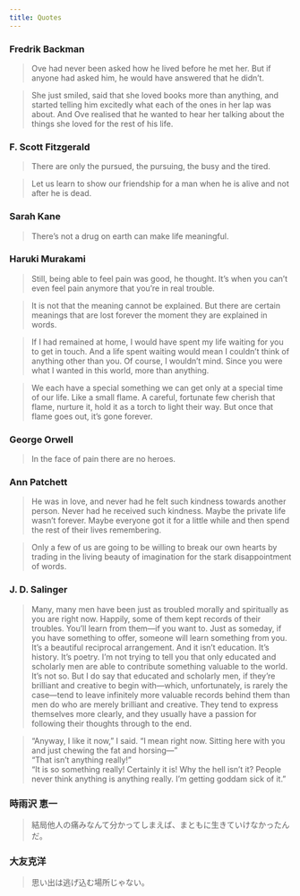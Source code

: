 ```yaml
---
title: Quotes
---
```


### Fredrik Backman
> Ove had never been asked how he lived before he met her. But if anyone had asked him, he would have answered that he didn’t.

> She just smiled, said that she loved books more than anything, and started telling him excitedly what each of the ones in her lap was about. And Ove realised that he wanted to hear her talking about the things she loved for the rest of his life.

### F. Scott Fitzgerald
> There are only the pursued, the pursuing, the busy and the tired.

> Let us learn to show our friendship for a man when he is alive and not after he is dead.

### Sarah Kane
> There's not a drug on earth can make life meaningful.

### Haruki Murakami
> Still, being able to feel pain was good, he thought. It's when you can't even feel pain anymore that you're in real trouble.

> It is not that the meaning cannot be explained. But there are certain meanings that are lost forever the moment they are explained in words.

> If I had remained at home, I would have spent my life waiting for you to get in touch. And a life spent waiting would mean I couldn't think of anything other than you. Of course, I wouldn't mind. Since you were what I wanted in this world, more than anything.

> We each have a special something we can get only at a special time of our life. Like a small flame. A careful, fortunate few cherish that flame, nurture it, hold it as a torch to light their way. But once that flame goes out, it's gone forever.

### George Orwell
> In the face of pain there are no heroes.

### Ann Patchett
> He was in love, and never had he felt such kindness towards another person. Never had he received such kindness. Maybe the private life wasn't forever. Maybe everyone got it for a little while and then spend the rest of their lives remembering.

> Only a few of us are going to be willing to break our own hearts by trading in the living beauty of imagination for the stark disappointment of words.

### J. D. Salinger
> Many, many men have been just as troubled morally and spiritually as you are right now. Happily, some of them kept records of their troubles. You'll learn from them—if you want to. Just as someday, if you have something to offer, someone will learn something from you. It's a beautiful reciprocal arrangement. And it isn't education. It's history. It's poetry. I'm not trying to tell you that only educated and scholarly men are able to contribute something valuable to the world. It's not so. But I do say that educated and scholarly men, if they're brilliant and creative to begin with—which, unfortunately, is rarely the case—tend to leave infinitely more valuable records behind them than men do who are merely brilliant and creative. They tend to express themselves more clearly, and they usually have a passion for following their thoughts through to the end.

> "Anyway, I like it now," I said. "I mean right now. Sitting here with you and just chewing the fat and horsing—"\
> "That isn't anything really!"\
> "It is so something really! Certainly it is! Why the hell isn't it? People never think anything is anything really. I'm getting goddam sick of it."

### 時雨沢 恵一
> 結局他人の痛みなんて分かってしまえば、まともに生きていけなかったんだ。

### 大友克洋
> 思い出は逃げ込む場所じゃない。